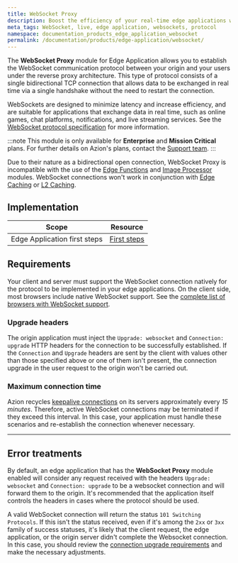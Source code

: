 ```yaml
---
title: WebSocket Proxy
description: Boost the efficiency of your real-time edge applications with the WebSocket protocol for Azion Edge Application.
meta_tags: WebSocket, live, edge application, websockets, protocol
namespace: documentation_products_edge_application_websocket
permalink: /documentation/products/edge-application/websocket/
---
```


The **WebSocket Proxy** module for Edge Application allows you to establish the WebSocket communication protocol between your origin and your users under the reverse proxy architecture. This type of protocol consists of a single bidirectional TCP connection that allows data to be exchanged in real time via a single handshake without the need to restart the connection.

WebSockets are designed to minimize latency and increase efficiency, and are suitable for applications that exchange data in real time, such as online games, chat platforms, notifications, and live streaming services. See the [WebSocket protocol specification](https://datatracker.ietf.org/doc/html/rfc6455) for more information.

:::note
This module is only available for **Enterprise** and **Mission Critical** plans. For further details on Azion's plans, contact the [Support team](https://tickets.azion.com/).
:::

Due to their nature as a bidirectional open connection, WebSocket Proxy is incompatible with the use of the [Edge Functions](/en/documentation/products/edge-application/edge-functions/) and [Image Processor](/en/documentation/products/edge-application/image-processor/) modules. WebSocket connections won't work in conjunction with [Edge Caching](/en/documentation/products/edge-application/edge-caching/) or [L2 Caching](/en/documentation/products/edge-application/l2-caching/).

## Implementation

| Scope | Resource |
| --- | --- |
| Edge Application first steps| [First steps](/en/documentation/products/edge-application/first-steps/)  |

## Requirements

Your client and server must support the WebSocket connection natively for the protocol to be implemented in your edge applications. On the client side, most browsers include native WebSocket support. See the [complete list of browsers with WebSocket support](https://caniuse.com/websockets).

### Upgrade headers

The origin application must inject the `Upgrade: websocket` and `Connection: upgrade` HTTP headers for the connection to be successfully established. If the `Connection` and `Upgrade` headers are sent by the client with values other than those specified above or one of them isn't present, the connection upgrade in the user request to the origin won't be carried out.

### Maximum connection time

Azion recycles [keepalive connections](/en/documentation/products/edge-application/#keepalive-timeout) on its servers approximately every *15 minutes*. Therefore, active WebSocket connections may be terminated if they exceed this interval. In this case, your application must handle these scenarios and re-establish the connection whenever necessary.

---

## Error treatments

By default, an edge application that has the **WebSocket Proxy** module enabled will consider any request received with the headers `Upgrade: websocket` and `Connection: upgrade` to be a websocket connection and will forward them to the origin. It's recommended that the application itself controls the headers in cases where the protocol should be used.

A valid WebSocket connection will return the status `101 Switching Protocols`. If this isn't the status received, even if it's among the `2xx` or `3xx` family of success statuses, it's likely that the client request, the edge application, or the origin server didn't complete the Websocket connection. In this case, you should review the [connection upgrade requirements](#requirements) and make the necessary adjustments.
